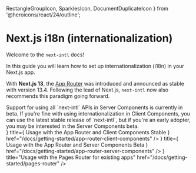   RectangleGroupIcon,
  SparklesIcon,
  DocumentDuplicateIcon
} from '@heroicons/react/24/outline';

# Next.js i18n (internationalization)

Welcome to the `next-intl` docs!

In this guide you will learn how to set up internationalization (i18n) in your Next.js app.

With **Next.js 13**, the [App Router](https://nextjs.org/docs/app) was introduced and announced as stable with version 13.4. Following the lead of Next.js, `next-intl` now also recommends this paradigm going forward.

<Callout>
  Support for using all `next-intl` APIs in Server Components is currently in
  beta. If you're fine with using internationalization in Client Components, you
  can use the latest stable release of `next-intl`, but if you're an early
  adopter, you may be interested in the Server Components beta.
</Callout>

<div className="mt-8 flex flex-col gap-4 md:w-2/3">
  <Card
    icon={<RectangleGroupIcon />}
    title={
      <span className="inline-flex items-center gap-2">
        <span>Usage with the App Router and Client Components</span>
        <Chip>Stable</Chip>
      </span>
    }
    href="/docs/getting-started/app-router-client-components"
  />
  <Card
    icon={<SparklesIcon />}
    title={
      <span className="inline-flex items-center gap-2">
        <span>Usage with the App Router and Server Components</span>
        <Chip color="orange">Beta</Chip>
      </span>
    }
    href="/docs/getting-started/app-router-server-components"
  />
  <Card
    icon={<DocumentDuplicateIcon />}
    title="Usage with the Pages Router for existing apps"
    href="/docs/getting-started/pages-router"
  />
</div>

